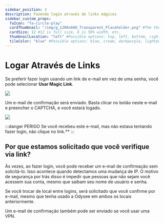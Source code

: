 ---
sidebar_position: 3
description: Fazendo login através de links mágicos
sidebar_custom_props:
  faIcon: "fa-circle-play"
  cardThumbnail: "/img/g_1200x600_Transparent_Placeholder.png" #The thumbnail on the category card.
  cardSize: 12 #12 is full size, 6 is 50% width, etc.
  thumbnailLocation: "left" #Possible options: top, left, bottom, right, none
  tileColor: "blue" #Possible options: blue, cream, darkpurple, lightpurple, mauve, orange, pink, none
---

# Logar Através de Links

Se preferir fazer login usando um link de e-mail em vez de uma senha, você pode selecionar **Usar Magic Link**.

![](https://i.imgur.com/sxATuIE.png)

Um e-mail de confirmação será enviado. Basta clicar no botão neste e-mail e preencher o CAPTCHA, e você estará logado.

![](https://i.imgur.com/MttvyYb.png)

:::danger PERIGO
Se você recebeu este e-mail, mas não estava tentando fazer login, não clique no link.**
:::

## Por que estamos solicitado que você verifique via link?

Às vezes, ao fazer login, você pode receber um e-mail de confirmação sem solicitá-lo. Isso acontece quando detectamos uma mudança de IP. O motivo de segurança por trás disso é impedir que pessoas que não sejam você acessem sua conta, mesmo que saibam seu nome de usuário e senha.

Se você trocar de local entre logins, será solicitado que você confirme por e-mail, mesmo que tenha usado a Odysee em ambos os locais anteriormente.

Um e-mail de confirmação também pode ser enviado se você usar uma VPN.

